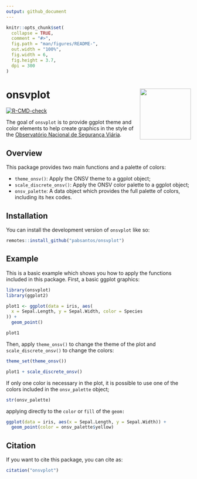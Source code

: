 ```yaml
---
output: github_document
---
```


<!-- README.md is generated from README.Rmd. Please edit that file -->

```r
knitr::opts_chunk$set(
  collapse = TRUE,
  comment = "#>",
  fig.path = "man/figures/README-",
  out.width = "100%",
  fig.width = 6,
  fig.height = 3.7,
  dpi = 300
)
```

# onsvplot <img src="man/figures/logo.png" align="right" height="139"/>

<!-- badges: start -->

[![R-CMD-check](https://github.com/pabsantos/onsvplot/actions/workflows/R-CMD-check.yaml/badge.svg)](https://github.com/pabsantos/onsvplot/actions/workflows/R-CMD-check.yaml)

<!-- badges: end -->

The goal of `onsvplot` is to provide ggplot theme and color elements to help create graphics in the style of the [Observatório Nacional de Segurança Viária](www.onsv.org.br).

## Overview

This package provides two main functions and a palette of colors:

-   `theme_onsv()`: Apply the ONSV theme to a ggplot object;
-   `scale_discrete_onsv()`: Apply the ONSV color palette to a ggplot object;
-   `onsv_palette`: A data object which provides the full palette of colors, including its hex codes.

## Installation

You can install the development version of `onsvplot` like so:

``` r
remotes::install_github("pabsantos/onsvplot")
```

## Example

This is a basic example which shows you how to apply the functions included in this package. First, a basic ggplot graphics:

```r
library(onsvplot)
library(ggplot2)

plot1 <- ggplot(data = iris, aes(
  x = Sepal.Length, y = Sepal.Width, color = Species
)) +
  geom_point()

plot1

```

Then, apply `theme_onsv()` to change the theme of the plot and `scale_discrete_onsv()` to change the colors:

```r
theme_set(theme_onsv())

plot1 + scale_discrete_onsv()
```

If only one color is necessary in the plot, it is possible to use one of the colors included in the `onsv_palette` object;

```r
str(onsv_palette)
```

applying directly to the `color` or `fill` of the `geom:`

```r
ggplot(data = iris, aes(x = Sepal.Length, y = Sepal.Width)) +
  geom_point(color = onsv_palette$yellow)
```

## Citation

If you want to cite this package, you can cite as:

```r
citation("onsvplot")
```
